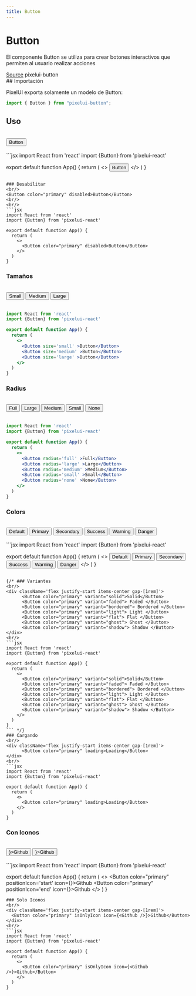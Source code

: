 ```yaml
---
title: Button
---
```



# Button

El componente Button se utiliza para crear botones interactivos que permiten al usuario realizar acciones

<div className='flex flex-row justify-start gap-[1rem]'>
  <a
    className='
      flex justify-center items-center
      gap-[.8rem] px-[.8rem] py-[.4rem]
      border border-sky-500 text-black bg-[#cccccc40] hover:bg-[#cccccc] cursor-pointer
      rounded-sm dark:text-white'
      href='https://github.com/Alejocabeza/pixelpulse/pacakges/components/button'
      target='_blank'
  > <Github /> Source</a>
  <a
    className='flex justify-center items-center
      gap-[.8rem] px-[.8rem] py-[.4rem]
      border border-sky-500 text-black bg-[#cccccc40] hover:bg-[#cccccc] cursor-pointer
      rounded-sm dark:text-white'
  ><Npm className='bg-red-500' /> pixelui-button</a>
</div>
## Importación

PixelUI exporta solamente un modelo de Button:

```jsx
import { Button } from "pixelui-button";
```

## Uso
<br/>
<Button color='primary'>Button</Button>
<br/>
<br/>
```jsx
import React from 'react'
import {Button} from 'pixelui-react'

export default function App() {
  return (
    <>
      <Button color="primary">Button</Button>
    </>
  )
}
```

### Desabilitar
<br/>
<Button color="primary" disabled>Button</Button>
<br/>
<br/>
```jsx
import React from 'react'
import {Button} from 'pixelui-react'

export default function App() {
  return (
    <>
      <Button color="primary" disabled>Button</Button>
    </>
  )
}
```

### Tamaños
<br/>
<div className='flex justify-start items-center gap-[1rem]'>
  <Button size='small' >Small</Button>
  <Button size='medium' >Medium</Button>
  <Button size='large' >Large</Button>
</div>
<br/>

```jsx
import React from 'react'
import {Button} from 'pixelui-react'

export default function App() {
  return (
    <>
      <Button size='small' >Button</Button>
      <Button size='medium' >Button</Button>
      <Button size='large' >Button</Button>
    </>
  )
}
```

### Radius
<br/>
<div className='flex justify-start items-center gap-[1rem]'>
  <Button radius='full' >Full</Button>
  <Button radius='large' >Large</Button>
  <Button radius='medium' >Medium</Button>
  <Button radius='small' >Small</Button>
  <Button radius='none' >None</Button>
</div>
<br/>

```jsx
import React from 'react'
import {Button} from 'pixelui-react'

export default function App() {
  return (
    <>
      <Button radius='full' >Full</Button>
      <Button radius='large' >Large</Button>
      <Button radius='medium' >Medium</Button>
      <Button radius='small' >Small</Button>
      <Button radius='none' >None</Button>
    </>
  )
}
```

### Colors
<br/>
<div className='flex justify-start items-center gap-[1rem]'>
  <Button color='default' >Default</Button>
  <Button color='primary' >Primary</Button>
  <Button color='secondary' >Secondary</Button>
  <Button color='success' >Success</Button>
  <Button color='warning' >Warning</Button>
  <Button color='danger' >Danger</Button>
</div>
<br/>
```jsx
import React from 'react'
import {Button} from 'pixelui-react'

export default function App() {
  return (
    <>
      <Button color='default' >Default</Button>
      <Button color='primary' >Primary</Button>
      <Button color='secondary' >Secondary</Button>
      <Button color='success' >Success</Button>
      <Button color='warning' >Warning</Button>
      <Button color='danger' >Danger</Button>
    </>
  )
}
```

{/* ### Variantes
<br/>
<div className='flex justify-start items-center gap-[1rem]'>
      <Button color="primary" variant="solid">Solid</Button>
      <Button color="primary" variant="faded"> Faded </Button>
      <Button color="primary" variant="bordered"> Bordered </Button>
      <Button color="primary" variant="light"> Light </Button>
      <Button color="primary" variant="flat"> Flat </Button>
      <Button color="primary" variant="ghost"> Ghost </Button>
      <Button color="primary" variant="shadow"> Shadow </Button>
</div>
<br/>
```jsx
import React from 'react'
import {Button} from 'pixelui-react'

export default function App() {
  return (
    <>
      <Button color="primary" variant="solid">Solid</Button>
      <Button color="primary" variant="faded"> Faded </Button>
      <Button color="primary" variant="bordered"> Bordered </Button>
      <Button color="primary" variant="light"> Light </Button>
      <Button color="primary" variant="flat"> Flat </Button>
      <Button color="primary" variant="ghost"> Ghost </Button>
      <Button color="primary" variant="shadow"> Shadow </Button>
    </>
  )
}
``` */}
### Cargando
<br/>
<div className='flex justify-start items-center gap-[1rem]'>
      <Button color="primary" loading>Loading</Button>
</div>
<br/>
```jsx
import React from 'react'
import {Button} from 'pixelui-react'

export default function App() {
  return (
    <>
      <Button color="primary" loading>Loading</Button>
    </>
  )
}
```
### Con Iconos
<br/>
<div className='flex justify-start items-center gap-[1rem]'>
  <Button color="primary" positionIcon='start' icon={<Github />}>Github</Button>
  <Button color="primary" positionIcon='end' icon={<Github />}>Github</Button>
</div>
<br/>
```jsx
import React from 'react'
import {Button} from 'pixelui-react'

export default function App() {
  return (
    <>
      <Button color="primary" positionIcon='start' icon={<Github />}>Github</Button>
      <Button color="primary" positionIcon='end' icon={<Github />}>Github</Button>
    </>
  )
}
```
### Solo Iconos
<br/>
<div className='flex justify-start items-center gap-[1rem]'>
  <Button color="primary" isOnlyIcon icon={<Github />}>Github</Button>
</div>
<br/>
```jsx
import React from 'react'
import {Button} from 'pixelui-react'

export default function App() {
  return (
    <>
      <Button color="primary" isOnlyIcon icon={<Github />}>Github</Button>
    </>
  )
}
```
